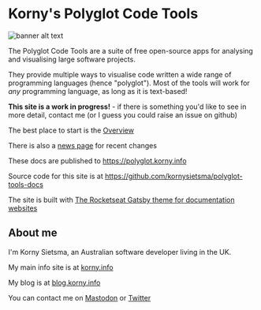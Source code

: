 # Korny's Polyglot Code Tools

![banner alt text](banner.png)

The Polyglot Code Tools are a suite of free open-source apps for analysing and visualising large software projects.

They provide multiple ways to visualise code written a wide range of programming languages (hence "polyglot").  Most of the tools will work for _any_ programming language, as long as it is text-based!

**This site is a work in progress!** - if there is something you'd like to see in more detail, contact me (or I guess you could raise an issue on github)

The best place to start is the [Overview](/overview)

There is also a [news page](/news) for recent changes

These docs are published to <https://polyglot.korny.info>

Source code for this site is at <https://github.com/kornysietsma/polyglot-tools-docs>

The site is built with [The Rocketseat Gatsby theme for documentation websites](https://rocketdocs.netlify.app/)

## About me

I'm Korny Sietsma, an Australian software developer living in the UK.

My main info site is at <a href="https://korny.info">korny.info</a>

My blog is at <a href="https://blog.korny.info">blog.korny.info</a>

You can contact me on <a rel="me" href="https://octodon.social/@Korny">Mastodon</a> or <a href="https://twitter.com/kornys">Twitter</a>

